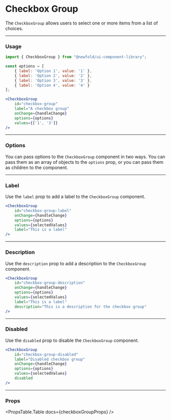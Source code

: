 
# Checkbox Group
The `CheckboxGroup` allows users to select one or more items from a list of choices.

<NewfoldRoot>
    <CheckboxGroupDemo values={['1', '3']}/>
</NewfoldRoot>

---
### Usage
```jsx
import { CheckboxGroup } from "@newfold/ui-component-library";

const options = [
    { label: 'Option 1', value: '1' },
    { label: 'Option 2', value: '2' },
    { label: 'Option 3', value: '3' },
    { label: 'Option 4', value: '4' }
];

<CheckboxGroup
    id="checkbox-group"
    label="A checkbox group"
    onChange={handleChange}
    options={options}
    values={['1', '3']}
/>
```

---
### Options
You can pass options to the `CheckboxGroup` component in two ways.
You can pass them as an array of objects to the `options` prop, or
you can pass them as children to the component.
<CheckboxGroupOptions />

---
### Label
Use the `label` prop to add a label to the `CheckboxGroup` component.

<NewfoldRoot>
    <CheckboxGroupDemo
        id="checkbox-group-label"
        values={['2', '3']}
        label="This is a label"
    />
</NewfoldRoot>

```jsx
<CheckboxGroup
    id="checkbox-group-label"
    onChange={handleChange}
    options={options}
    values={selectedValues}
    label="This is a label"
/>
```

---
### Description
Use the `description` prop to add a description to the `CheckboxGroup` component.

<NewfoldRoot>
    <CheckboxGroupDemo 
        id="checkbox-group-description"
        values={['2', '3']}
        description="This is a description for the checkbox group"
    />
</NewfoldRoot>

```jsx
<CheckboxGroup
    id="checkbox-group-description"
    onChange={handleChange}
    options={options}
    values={selectedValues}
    label="This is a label"
    description="This is a description for the checkbox group"
/>
```

---
### Disabled
Use the `disabled` prop to disable the `CheckboxGroup` component.

<NewfoldRoot>
    <CheckboxGroupDemo
        id="checkbox-group-disabled"
        values={['2', '3']}
        label="Disabled checkbox group"
        disabled
    />
</NewfoldRoot>

```jsx
<CheckboxGroup
    id="checkbox-group-disabled"
    label="Disabled checkbox group"
    onChange={handleChange}
    options={options}
    values={selectedValues}
    disabled
/>
```

---
### Props
<PropsTable.Table docs={checkboxGroupProps} />
